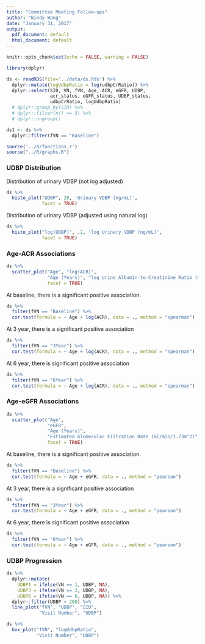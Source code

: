 ```yaml
---
title: "Committee Meeting Follow-ups"
author: "Windy Wang"
date: "January 31, 2017"
output:
  pdf_document: default
  html_document: default
---
```


```r
knitr::opts_chunk$set(echo = FALSE, warning = FALSE)

library(dplyr)

ds <- readRDS(file='../data/ds.Rds') %>% 
  dplyr::mutate(logUdbpRatio = log(udbpCrRatio)) %>% 
  dplyr::select(SID, VN, fVN, Age, ACR, eGFR, UDBP,
                acr_status, eGFR_status, UDBP_status, 
                udbpCrRatio, logUdbpRatio)
  # dplyr::group_by(SID) %>% 
  # dplyr::filter(n() == 3) %>% 
  # dplyr::ungroup()

ds1 <- ds %>% 
  dplyr::filter(fVN == "Baseline")

source('../R/functions.r')
source("../R/graphs.R")
```

### UDBP Distribution

Distribution of urinary VDBP (not log adjusted)

```r
ds %>%
  histo_plot("UDBP", 20, 'Urinary VDBP (ng/mL)',
             facet = TRUE)
```

Distribution of urinary VDBP (adjusted using natural log)
 
```r
ds %>%
  histo_plot("log(UDBP)", .2, 'log Urinary VDBP (ng/mL)',
             facet = TRUE)
```

### Age-ACR Associations

```r
ds %>%
  scatter_plot("Age", "log(ACR)",
               "Age (Years)", "log Urine Albumin-to-Creatinine Ratio (mg/mmol)",
               facet = TRUE)
```

At baseline, there is a significant positive association.
```r
ds %>%
  filter(fVN == "Baseline") %>%
  cor.test(formula = ~ Age + log(ACR), data = ., method = "spearman")
```

At 3 year, there is a significant positive association
```r
ds %>%
  filter(fVN == "3Year") %>%
  cor.test(formula = ~ Age + log(ACR), data = ., method = "spearman")
```
At 6 year, there is significant positive association
```r
ds %>%
  filter(fVN == "6Year") %>%
  cor.test(formula = ~ Age + log(ACR), data = ., method = "spearman")
```

### Age-eGFR Associations

```r
ds %>%
  scatter_plot("Age",
               "eGFR",
               "Age (Years)",
               "Estimated Glomerular Filtration Rate (ml/min/1.73m^2)",
               facet = TRUE)
```

At baseline, there is a significant positive association.
```r
ds %>%
  filter(fVN == "Baseline") %>%
  cor.test(formula = ~ Age + eGFR, data = ., method = "pearson")
```

At 3 year, there is a significant positive association
```r
ds %>%
  filter(fVN == "3Year") %>%
  cor.test(formula = ~ Age + eGFR, data = ., method = "pearson")
```
At 6 year, there is significant positive association
```r
ds %>%
  filter(fVN == "6Year") %>%
  cor.test(formula = ~ Age + eGFR, data = ., method = "pearson")
```

### UDBP Progression
```r
ds %>% 
  dplyr::mutate(
    UDBP1 = ifelse(VN == 1, UDBP, NA),
    UDBP3 = ifelse(VN == 3, UDBP, NA),
    UDBP6 = ifelse(VN == 6, UDBP, NA)) %>% 
  dplyr::filter(UDBP > 200) %>%
  line_plot("fVN", "UDBP", "SID",
            "Visit Number", "UDBP")
```
```r
ds %>% 
  box_plot("fVN", "logUdbpRatio",
           "Visit Number", "UDBP")
```

